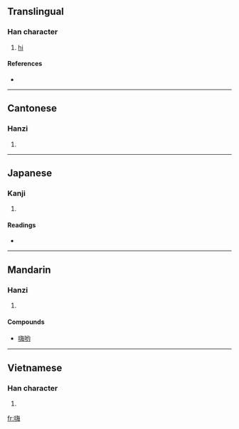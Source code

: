 ==Translingual==

===Han character===
{{Han char|rn=30|rad=口|as=10|sn=13|four=6805<sub>7</sub>|canj=口水人卜 (REOY)}}

# [[hi]]

====References====
* {{Han ref|kx=0204.111|dkj=04137|hdz=10671.030|uh=55E8|ud=21992|bh=B6D9|bd=46809}}

----

==Cantonese==

===Hanzi===
{{yue-hanzi|jyut=|y=hoi1}}

# {{defn|Cantonese|sort=口10}}

----

==Japanese==

===Kanji===
{{ja-kanji|grade=|rs=口10}}

# {{defn|Japanese}}

====Readings====
* {{ja-readings|on=[[かい]] (kai)|kun=}}

----

==Mandarin==

===Hanzi===
{{cmn-hanzi|pin=[[hāi]] ([[hai1]])|wg=hai<sup>1</sup>}}

# {{defn|Mandarin|sort=口10}}

====Compounds====
*[[嗨哟]]

----

==Vietnamese==

===Han character===
{{vi-hantu|[[hải]]|rs=口10}}

# {{defn|Vietnamese|sort=口10}}

[[fr:嗨]]